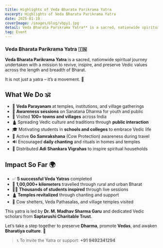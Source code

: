 ```yaml
---
title: Highlights of Veda Bharata Parikrama Yatra
excerpt: Highlights of Veda Bharata Parikrama Yatra
date: 2025-01-10
coverImage: /images/blog/vbpy1.jpg
detail: Veda Bharata Parikrama Yatra** is a sacred, nationwide spiritual journey undertaken with a mission to revive, inspire, and preserve Vedic values across the length and breadth of Bharat
tag: Event
---
```


### Veda Bharata Parikrama Yatra 🇮🇳

**Veda Bharata Parikrama Yatra** is a sacred, nationwide spiritual journey undertaken with a mission to revive, inspire, and preserve Vedic values across the length and breadth of Bharat.

It is not just a yatra – it’s a movement. 🙏

## What We Do 🕉️

- 📿 **Veda Parayanam** at temples, institutions, and village gatherings  
- 📣 **Awareness sessions** on Sanatana Dharma for youth and public  
- 👣 Visited **100+ towns and villages** across India  
- 🛕 Spreading Vedic culture and traditions through **public interaction**  
- 🎓 Motivating students in **schools and colleges** to embrace Vedic life  
- 🐄 Active **Go Samrakshana** (Cow Protection) awareness during travel  
- 🔊 Encouraged **daily chanting** and rituals in homes and temples  
- 🗿 Distributed **Adi Shankara Vigrahas** to inspire spiritual households  


## Impact So Far 🌍

- ✅ **5 successful Veda Yatras** completed  
- 🚗 **1,00,000+ kilometers** travelled through rural and urban Bharat  
- 🧑‍🎓 **Thousands of students inspired** through live sessions  
- 🛕 **Temples revitalized** through chanting and support  
- 🐄 Cow shelters, Veda Pathasalas, and village temples visited  


This yatra is led by **Dr. M. Madhav Sharma Garu** and dedicated Vedic scholars from **Saptarushi Charitable Trust**.

Let’s take a step together to preserve **Dharma**, promote **Vedas**, and awaken **Bharatiya culture**. 🌿

> 📞 To invite the Yatra or support: **+91 9492341294**
